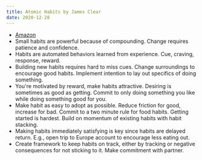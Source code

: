```yaml
---
title: Atomic Habits by James Clear
date: 2020-12-28
---
```


- [Amazon](https://amzn.to/2KGFXbt)
- Small habits are powerful because of compounding. Change requires patience and confidence.
- Habits are automated behaviors learned from experience. Cue, craving, response, reward.
- Building new habits requires hard to miss cues. Change surroundings to encourage good habits. Implement intention to lay out specifics of doing something.
- You're motivated by reward, make habits attractive. Desiring is sometimes as good as getting. Commit to only doing something you like while doing something good for you.
- Make habit as easy to adopt as possible. Reduce friction for good, increase for bad. Commit to a two minute rule for food habits. Getting started is hardest. Build on momentum of existing habits with habit stacking.
- Making habits immediately satisfying is key since habits are delayed return. E.g., open trip to Europe account to encourage less eating out.
- Create framework to keep habits on track, either by tracking or negative consequences for not sticking to it. Make commitment with partner.
